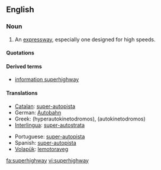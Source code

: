 ==English==

===Noun===
{{en-noun}}

#{{US}} An [[expressway]], especially one designed for high speeds.

====Quotations====
{{seeCites}}

====Derived terms====
*[[information superhighway]]

====Translations====
{{top}}
*[[Catalan]]: [[super-autopista]]
*German: [[Autobahn]]
*Greek: (hyperautokinetodromos), (autokinetodromos)
*[[Interlingua]]: [[super-autostrata]]
{{mid}}
*Portuguese: [[super-autopista]]
*Spanish: [[super-autopista]]
*[[Volapük]]: [[lemotoraveg]]
{{bottom}}

[[fa:superhighway]]
[[vi:superhighway]]